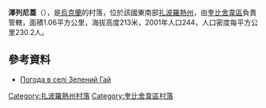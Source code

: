 {{coord|47|18|59|N|36|29|3|E|scale:100000|display=title}}

'''澤列尼蓋'''（{{lang-uk|Зелений Гай}}），是[[烏克蘭|烏克蘭]]的村落，位於該國東南部[[扎波羅熱州|扎波羅熱州]]，由[[奎比舍韋區|奎比舍韋區]]負責管轄，面積1.06平方公里，海拔高度213米，2001年人口244，人口密度每平方公里230.2人。

==參考資料==
* [http://weather.in.ua/ua/zaporozhskaja/8899 Погода в селі Зелений Гай] {{Wayback|url=http://weather.in.ua/ua/zaporozhskaja/8899 |date=20111220174135 }}

[[Category:扎波羅熱州村落|Category:扎波羅熱州村落]]
[[Category:奎比舍韋區村落|Category:奎比舍韋區村落]]


{{Zaporizhia-geo-stub}}